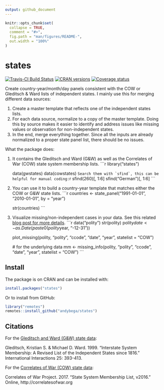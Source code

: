```yaml
---
output: github_document
---
```


<!-- README.md is generated from README.Rmd. Please edit that file -->

```r
knitr::opts_chunk$set(
  collapse = TRUE,
  comment = "#>",
  fig.path = "man/figures/README-",
  out.width = "100%"
)
```

# states

[![Travis-CI Build Status](https://travis-ci.com/andybega/states.svg?branch=master)](https://travis-ci.com/andybega/states)
[![CRAN versions](http://www.r-pkg.org/badges/version/states)](https://cran.r-project.org/package=states)
[![Coverage status](https://codecov.io/gh/andybega/states/branch/master/graph/badge.svg)](https://codecov.io/github/andybega/states?branch=master)

Create country-year/month/day panels consistent with the COW or Gleditsch & Ward lists of independent states. I mainly use this for merging different data sources: 

1. Create a master template that reflects one of the independent states lists. 
2. For each data source, normalize to a copy of the master template. Doing this by source makes it easier to identify and address issues like missing values or observation for non-independent states. 
3. In the end, merge everything together. Since all the inputs are already normalized to a proper state panel list, there should be no issues.

What the package does:

1. It contains the Gleditsch and Ward (G&W) as well as the Correlates of War (COW) state system membership lists. 
    ```r
    library("states")
    
    data(gwstates)
    data(cowstates)
    ```
    Search them with `sfind`, this can be helpful for manual coding:
    ```r
    sfind(260)[, 1:6]
    sfind("German")[, 1:6]
    ```
2. You can use it to build a country-year template that matches either the COW or G&W state lists. 
    ```r
    countries <- state_panel("1991-01-01", "2010-01-01", by = "year")
    
    str(countries)
    ```
3. Visualize missing/non-independent cases in your data. See this related [blog post for more details](https://andybeger.com/2016/09/14/data-management/).
    ```r
    data("polity")
    str(polity)
    polity$date <- as.Date(paste0(polity$year, "-12-31"))
    
    plot_missing(polity, "polity", "ccode", "date", "year", statelist = "COW")
    
    # for the underlying data
    mm <- missing_info(polity, "polity", "ccode", "date", "year", statelist = "COW")
    ```

## Install

The package is on CRAN and can be installed with:

```r
install.packages("states")
```

Or to install from GitHub:

```r
library("remotes")
remotes::install_github("andybega/states")
```

## Citations

For the [Gleditsch and Ward (G&W) state data](http://privatewww.essex.ac.uk/~ksg/statelist.html):

Gleditsch, Kristian S. & Michael D. Ward. 1999. "Interstate System Membership: A Revised List of the Independent States since 1816." International Interactions 25: 393-413.

For the [Correlates of War (COW) state data](http://www.correlatesofwar.org/data-sets/state-system-membership):

Correlates of War Project. 2017. "State System Membership List, v2016." Online, http://correlatesofwar.org

